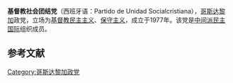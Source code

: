 {{Unreferenced|time=2021-05-23T09:01:10+00:00}}
{{Infobox political party
| country       = Costa Rica
| logo          = [[Image:Bandera_del_Partido_Unidad_Social_Cristiana.svg|150px]]
| colorcode     = Blue
| name_native   = Partido de Unidad Socialcristiana
| president     =  	Pedro Muñoz Fonseca
| secretary_general = Rodolfo Piza Rocafort
| leader1_title = 
| leader1_name  = 
| foundation    = 1977年
| ideology      = [[基督教民主主義|基督教民主主義]]<br>[[保守主義|保守主義]]
| position      = [[中間偏右|中間偏右]]
| international = [[中間派民主國際|中間派民主國際]] (過去)<br>{{Link-en|美國基督教民主組織|Christian Democrat Organization of America}}
| colours       = [[藍色|藍色]]與[[紅色|紅色]]
| website       = 
|seats1_title = 國會席次分布
|seats1 = {{Infobox political party/seats|8|57|hex=#0000CD}}
}}

'''基督教社会团结党'''（西班牙语：Partido de Unidad Socialcristiana），[[哥斯达黎加|哥斯达黎加]]政党，立场为[[基督教民主主义|基督教民主主义]]、[[保守主义|保守主义]]，成立于1977年。该党是[[中间派民主国际|中间派民主国际]]组织成员。

==参考文献==
{{reflist}}

[[Category:哥斯达黎加政党|Category:哥斯达黎加政党]]